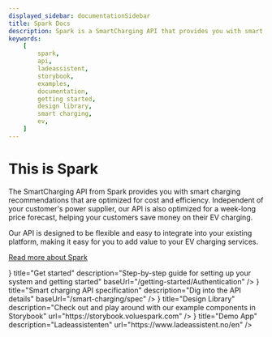 ```yaml
---
displayed_sidebar: documentationSidebar
title: Spark Docs
description: Spark is a SmartCharging API that provides you with smart charging recommendations that are optimized for cost and efficiency.
keywords:
    [
        spark,
        api,
        ladeassistent,
        storybook,
        examples,
        documentation,
        getting started,
        design library,
        smart charging,
        ev,
    ]
---
```



# This is Spark

The SmartCharging API from Spark provides you with smart charging recommendations that are optimized for cost and efficiency. Independent of your customer's power supplier, our API is also optimized for a week-long price forecast, helping your customers save money on their EV charging.

Our API is designed to be flexible and easy to integrate into your existing platform, making it easy for you to add value to your EV charging services.

[Read more about Spark](https://www.volue.com/spark)

<Grid>
    <Card
        icon={<Rocket />}
        title="Get started"
        description="Step-by-step guide for setting up your system and getting started"
        baseUrl="/getting-started/Authentication"
    />
    <Card
        icon={<Network />}
        title="Smart charging API specification"
        description="Dig into the API details"
        baseUrl="/smart-charging/spec"
    />
    <Card
        icon={<Puzzle />}
        title="Design Library"
        description="Check out and play around with our example components in Storybook"
        url="https://storybook.voluespark.com"
    />
    <Card
        icon={<Lightning />}
        title="Demo App"
        description="Ladeassistenten"
        url="https://www.ladeassistent.no/en"
    />
</Grid>
